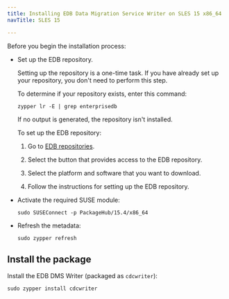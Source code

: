 ```yaml
---
title: Installing EDB Data Migration Service Writer on SLES 15 x86_64
navTitle: SLES 15

---
```


Before you begin the installation process:

-   Set up the EDB repository.

    Setting up the repository is a one-time task. If you have already set up your repository, you don't need to perform this step.

    To determine if your repository exists, enter this command:

    `zypper lr -E | grep enterprisedb`

    If no output is generated, the repository isn't installed.

    To set up the EDB repository:

    1.  Go to [EDB repositories](https://www.enterprisedb.com/repos-downloads).

    2.  Select the button that provides access to the EDB repository.

    3.  Select the platform and software that you want to download.

    4.  Follow the instructions for setting up the EDB repository.

-   Activate the required SUSE module:

    ```shell
    sudo SUSEConnect -p PackageHub/15.4/x86_64

    ```

-   Refresh the metadata:
    ```shell
    sudo zypper refresh
    ```

## Install the package

Install the EDB DMS Writer (packaged as `cdcwriter`):

```shell
sudo zypper install cdcwriter
```
